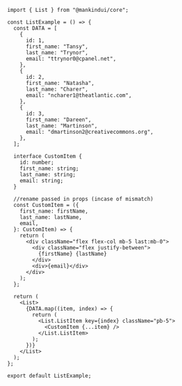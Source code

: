 ```tsx
import { List } from "@mankindui/core";

const ListExample = () => {
  const DATA = [
    {
      id: 1,
      first_name: "Tansy",
      last_name: "Trynor",
      email: "ttrynor0@cpanel.net",
    },
    {
      id: 2,
      first_name: "Natasha",
      last_name: "Charer",
      email: "ncharer1@theatlantic.com",
    },
    {
      id: 3,
      first_name: "Dareen",
      last_name: "Martinson",
      email: "dmartinson2@creativecommons.org",
    },
  ];

  interface CustomItem {
    id: number;
    first_name: string;
    last_name: string;
    email: string;
  }

  //rename passed in props (incase of mismatch)
  const CustomItem = ({
    first_name: firstName,
    last_name: lastName,
    email,
  }: CustomItem) => {
    return (
      <div className="flex flex-col mb-5 last:mb-0">
        <div className="flex justify-between">
          {firstName} {lastName}
        </div>
        <div>{email}</div>
      </div>
    );
  };

  return (
    <List>
      {DATA.map((item, index) => {
        return (
          <List.ListItem key={index} className="pb-5">
            <CustomItem {...item} />
          </List.ListItem>
        );
      })}
    </List>
  );
};

export default ListExample;
```

